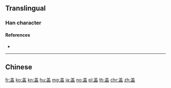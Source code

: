 {{character info/new}}
{{also|蓋}}
==Translingual==

===Han character===
{{Han char|rn=108|rad=皿|as=06|sn=11|four=|canj=TGBT|ids=⿱𦍌皿}}

====References====
* {{Han ref|kx=0794.150|dkj=22996|dj=1209.120|hdz=42563.050|uh=76D6|ud=30422}}

----

==Chinese==
{{zh-see|蓋}}

[[fr:盖]]
[[ko:盖]]
[[kn:盖]]
[[hu:盖]]
[[mg:盖]]
[[ja:盖]]
[[no:盖]]
[[pl:盖]]
[[th:盖]]
[[chr:盖]]
[[zh:盖]]